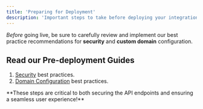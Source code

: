 ```yaml
---
title: 'Preparing for Deployment'
description: 'Important steps to take before deploying your integrations.'
---
```

_Before_ going live, be sure to carefully review and implement our best practice recommendations for **security** and **custom domain** configuration.

## Read our Pre-deployment Guides

1.  [Security](/explore/security) best practices.
2.  [Domain Configuration](/explore/security) best practices.

<Warning>
**These steps are critical to both securing the API endpoints and ensuring a seamless user experience!** 
</Warning>
